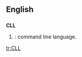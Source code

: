 ==English==
==={{abbreviation}}===
'''CLL'''

#{{cattag|Computing}}: command line language.

[[tr:CLL]]